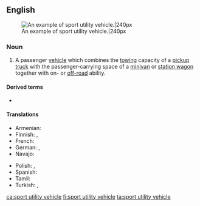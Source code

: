 ==English==
{{wikipedia}}
[[File:Wikitbss.jpg|thumb|An example of sport utility vehicle.|240px]]

===Noun===
{{en-noun}}

# A passenger [[vehicle]] which combines the [[tow]]ing capacity of a [[pickup truck]] with the passenger-carrying space of a [[minivan]] or [[station wagon]] together with on- or [[off-road]] ability.

====Derived terms====
* {{l|en|SUV}} {{qualifier|abbreviation}}

====Translations====
{{trans-top|vehicle}}
* Armenian: {{qualifier|colloquial}} {{t|hy|ջիպ}}
* Finnish: {{t|fi|katumaasturi}}, {{t|fi|city-maasturi}}
* French: {{t|fr|véhicule utilitaire sport}}
* German: {{t|de|Geländelimousine|f}}, {{t|de|Sport Utility Vehicle|n}}
* Navajo: {{t|nv|chidí tsésǫʼí}}
{{trans-mid}}
* Polish: {{t|pl|samochód terenowy|m}}, {{t+|pl|terenówka|f}} {{qualifier|colloquial}}
* Spanish: {{t|es|vehículo utilitario deportivo|m}} {{qualifier|VUD}}
* Tamil: {{t-needed|ta}}
* Turkish: {{t|tr|spor amaçlı taşıt}}, {{t|tr|sport utility vehicle|n}}
{{trans-bottom}}

[[ca:sport utility vehicle]]
[[fi:sport utility vehicle]]
[[ta:sport utility vehicle]]